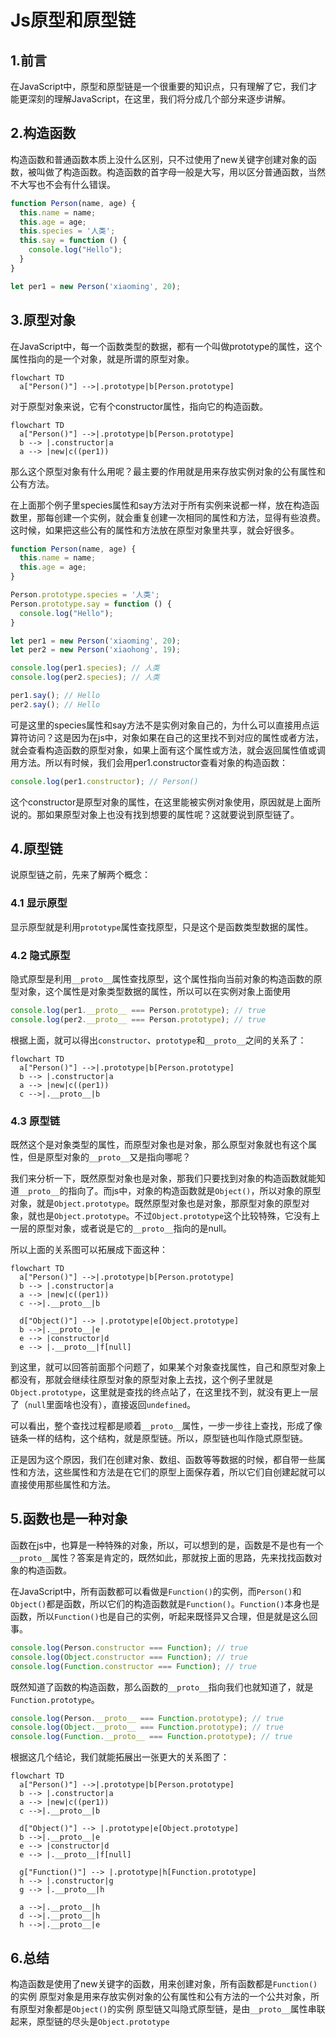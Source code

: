 # Js原型和原型链

## 1.前言

在JavaScript中，原型和原型链是一个很重要的知识点，只有理解了它，我们才能更深刻的理解JavaScript，在这里，我们将分成几个部分来逐步讲解。

## 2.构造函数

构造函数和普通函数本质上没什么区别，只不过使用了new关键字创建对象的函数，被叫做了构造函数。构造函数的首字母一般是大写，用以区分普通函数，当然不大写也不会有什么错误。

```js
function Person(name, age) {
  this.name = name;
  this.age = age;
  this.species = '人类';
  this.say = function () {
    console.log("Hello");
  }
}

let per1 = new Person('xiaoming', 20);
```

## 3.原型对象

在JavaScript中，每一个函数类型的数据，都有一个叫做prototype的属性，这个属性指向的是一个对象，就是所谓的原型对象。

```mermaid
flowchart TD
  a["Person()"] -->|.prototype|b[Person.prototype]
```

对于原型对象来说，它有个constructor属性，指向它的构造函数。

```mermaid
flowchart TD
  a["Person()"] -->|.prototype|b[Person.prototype]
  b --> |.constructor|a
  a --> |new|c((per1))
```

那么这个原型对象有什么用呢？最主要的作用就是用来存放实例对象的公有属性和公有方法。

在上面那个例子里species属性和say方法对于所有实例来说都一样，放在构造函数里，那每创建一个实例，就会重复创建一次相同的属性和方法，显得有些浪费。这时候，如果把这些公有的属性和方法放在原型对象里共享，就会好很多。

```js
function Person(name, age) {
  this.name = name;
  this.age = age;
}

Person.prototype.species = '人类';
Person.prototype.say = function () {
  console.log("Hello");
}

let per1 = new Person('xiaoming', 20);
let per2 = new Person('xiaohong', 19);

console.log(per1.species); // 人类 
console.log(per2.species); // 人类

per1.say(); // Hello
per2.say(); // Hello
```

可是这里的species属性和say方法不是实例对象自己的，为什么可以直接用点运算符访问？这是因为在js中，对象如果在自己的这里找不到对应的属性或者方法，就会查看构造函数的原型对象，如果上面有这个属性或方法，就会返回属性值或调用方法。所以有时候，我们会用per1.constructor查看对象的构造函数：

```js
console.log(per1.constructor); // Person()
```

这个constructor是原型对象的属性，在这里能被实例对象使用，原因就是上面所说的。那如果原型对象上也没有找到想要的属性呢？这就要说到原型链了。

## 4.原型链

说原型链之前，先来了解两个概念：

### 4.1 显示原型

显示原型就是利用`prototype`属性查找原型，只是这个是函数类型数据的属性。

### 4.2 隐式原型

隐式原型是利用`__proto__`属性查找原型，这个属性指向当前对象的构造函数的原型对象，这个属性是对象类型数据的属性，所以可以在实例对象上面使用

```js
console.log(per1.__proto__ === Person.prototype); // true
console.log(per2.__proto__ === Person.prototype); // true
```

根据上面，就可以得出`constructor`、`prototype`和`__proto__`之间的关系了：

```mermaid
flowchart TD
  a["Person()"] -->|.prototype|b[Person.prototype]
  b --> |.constructor|a
  a --> |new|c((per1))
  c -->|.__proto__|b
```

### 4.3 原型链

既然这个是对象类型的属性，而原型对象也是对象，那么原型对象就也有这个属性，但是原型对象的`__proto__`又是指向哪呢？

我们来分析一下，既然原型对象也是对象，那我们只要找到对象的构造函数就能知道`__proto__`的指向了。而js中，对象的构造函数就是`Object()`，所以对象的原型对象，就是`Object.prototype`。既然原型对象也是对象，那原型对象的原型对象，就也是`Object.prototype`。不过`Object.prototype`这个比较特殊，它没有上一层的原型对象，或者说是它的`__proto__`指向的是null。


所以上面的关系图可以拓展成下面这种：

```mermaid
flowchart TD
  a["Person()"] -->|.prototype|b[Person.prototype]
  b --> |.constructor|a
  a --> |new|c((per1))
  c -->|.__proto__|b

  d["Object()"] --> |.prototype|e[Object.prototype]
  b -->|.__proto__|e
  e --> |constructor|d
  e --> |.__proto__|f[null]
```

到这里，就可以回答前面那个问题了，如果某个对象查找属性，自己和原型对象上都没有，那就会继续往原型对象的原型对象上去找，这个例子里就是`Object.prototype`，这里就是查找的终点站了，在这里找不到，就没有更上一层了（`null`里面啥也没有），直接返回`undefined`。

可以看出，整个查找过程都是顺着`__proto__`属性，一步一步往上查找，形成了像链条一样的结构，这个结构，就是原型链。所以，原型链也叫作隐式原型链。

正是因为这个原因，我们在创建对象、数组、函数等等数据的时候，都自带一些属性和方法，这些属性和方法是在它们的原型上面保存着，所以它们自创建起就可以直接使用那些属性和方法。

## 5.函数也是一种对象

函数在js中，也算是一种特殊的对象，所以，可以想到的是，函数是不是也有一个`__proto__`属性？答案是肯定的，既然如此，那就按上面的思路，先来找找函数对象的构造函数。

在JavaScript中，所有函数都可以看做是`Function()`的实例，而`Person()`和`Object()`都是函数，所以它们的构造函数就是`Function()`。`Function()`本身也是函数，所以`Function()`也是自己的实例，听起来既怪异又合理，但是就是这么回事。

```js
console.log(Person.constructor === Function); // true
console.log(Object.constructor === Function); // true
console.log(Function.constructor === Function); // true
```

既然知道了函数的构造函数，那么函数的`__proto__`指向我们也就知道了，就是`Function.prototype`。

```js
console.log(Person.__proto__ === Function.prototype); // true
console.log(Object.__proto__ === Function.prototype); // true
console.log(Function.__proto__ === Function.prototype); // true
```

根据这几个结论，我们就能拓展出一张更大的关系图了：

```mermaid
flowchart TD
  a["Person()"] -->|.prototype|b[Person.prototype]
  b --> |.constructor|a
  a --> |new|c((per1))
  c -->|.__proto__|b

  d["Object()"] --> |.prototype|e[Object.prototype]
  b -->|.__proto__|e
  e --> |constructor|d
  e --> |.__proto__|f[null]

  g["Function()"] --> |.prototype|h[Function.prototype]
  h --> |.constructor|g
  g --> |.__proto__|h

  a -->|.__proto__|h
  d -->|.__proto__|h
  h -->|.__proto__|e
```

## 6.总结

构造函数是使用了new关键字的函数，用来创建对象，所有函数都是`Function()`的实例 原型对象是用来存放实例对象的公有属性和公有方法的一个公共对象，所有原型对象都是`Object()`的实例 原型链又叫隐式原型链，是由`__proto__`属性串联起来，原型链的尽头是`Object.prototype`
